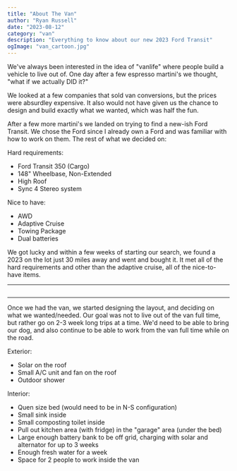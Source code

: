 ```yaml
---
title: "About The Van"
author: "Ryan Russell"
date: "2023-08-12"
category: "van"
description: "Everything to know about our new 2023 Ford Transit"
ogImage: "van_cartoon.jpg"
---
```


We've always been interested in the idea of "vanlife" where people build a vehicle to live out of. One day
after a few espresso martini's we thought, "what if we actually DID it?"

We looked at a few companies that sold van conversions, but the prices were absurdley expensive. It also
would not have given us the chance to design and build exactly what we wanted, which was half the fun.

After a few more martini's we landed on trying to find a new-ish Ford Transit. We chose the Ford since I
already own a Ford and was familiar with how to work on them. The rest of what we decided on:

Hard requirements:
- Ford Transit 350 (Cargo)
- 148" Wheelbase, Non-Extended
- High Roof
- Sync 4 Stereo system

Nice to have:
- AWD
- Adaptive Cruise
- Towing Package
- Dual batteries


We got lucky and within a few weeks of starting our search, we found a 2023 on the lot just 30 miles away
and went and bought it. It met all of the hard requirements and other than the adaptive cruise, all of the nice-to-have items.

---

<Image
  src="/images/blog/van/van_at_house.jpg"
  width="1000"
  height="0"
  alt="van-at-house"
  className="h-auto rounded-md shadow-none transition-shadow duration-300 ease-in-out hover:shadow-lg hover:shadow-black/30 w-full"
/>

---

Once we had the van, we started designing the layout, and deciding on what we wanted/needed. Our goal was not to live out of
the van full time, but rather go on 2-3 week long trips at a time. We'd need to be able to bring our dog, and also continue to be able to work
from the van full time while on the road.

Exterior:
- Solar on the roof
- Small A/C unit and fan on the roof
- Outdoor shower

Interior:
- Quen size bed (would need to be in N-S configuration)
- Small sink inside
- Small composting toilet inside
- Pull out kitchen area (with fridge) in the "garage" area (under the bed)
- Large enough battery bank to be off grid, charging with solar and alternator for up to 3 weeks
- Enough fresh water for a week
- Space for 2 people to work inside the van


